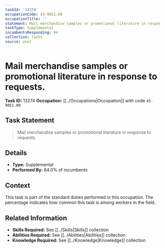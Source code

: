 ```yaml
---
taskId: '13274'
occupationCode: 43-9051.00
occupationTitle: ''
statement: Mail merchandise samples or promotional literature in response to requests.
taskType: Supplemental
incumbentsResponding: 84
collection: Tasks
source: onet
---
```

# Mail merchandise samples or promotional literature in response to requests.

**Task ID:** 13274
**Occupation:** [[../Occupations|Occupation]] with code `43-9051.00`

## Task Statement

> Mail merchandise samples or promotional literature in response to requests.

## Details

- **Type:** Supplemental
- **Performed By:** 84.0% of incumbents

## Context

This task is part of the standard duties performed in this occupation. The percentage indicates how common this task is among workers in the field.

## Related Information

- **Skills Required:** See [[../Skills|Skills]] collection
- **Abilities Required:** See [[../Abilities|Abilities]] collection
- **Knowledge Required:** See [[../Knowledge|Knowledge]] collection
